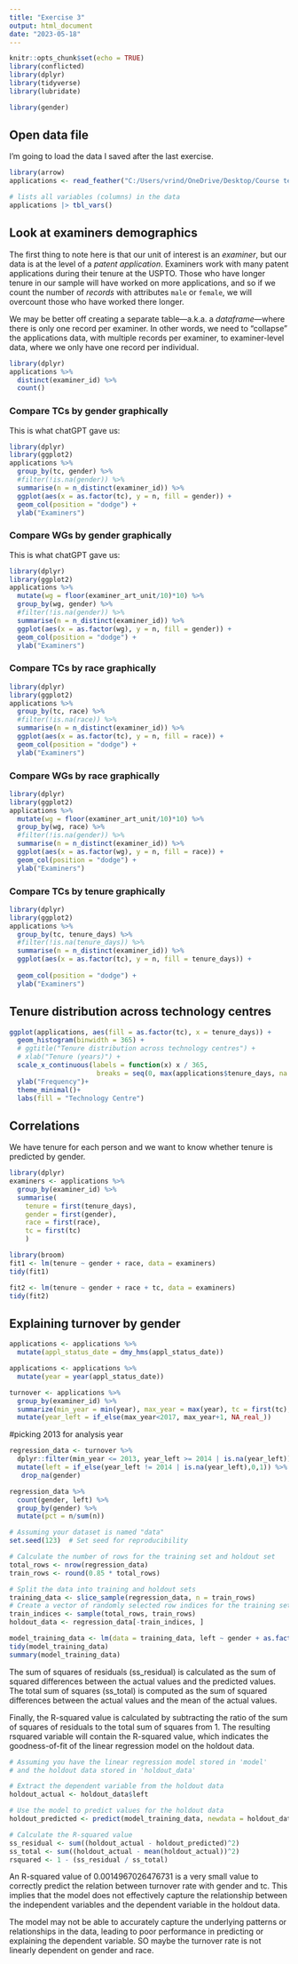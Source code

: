 ---
title: "Exercise 3"
output: html_document
date: "2023-05-18"
---
<!-- uses feather file -->

```{r setup, include=FALSE}
knitr::opts_chunk$set(echo = TRUE)
library(conflicted)
library(dplyr)
library(tidyverse)
library(lubridate)

library(gender)

```

## Open data file

I'm going to load the data I saved after the last exercise.
```{r load-data}
library(arrow)
applications <- read_feather("C:/Users/vrind/OneDrive/Desktop/Course terms/Summer Term/People Analytics/Week 2/app_data_starter.feather")

# lists all variables (columns) in the data
applications |> tbl_vars()
```

## Look at examiners demographics

The first thing to note here is that our unit of interest is an *examiner*, but our data is at the level of a *patent application*. Examiners work with many patent applications during their tenure at the USPTO. Those who have longer tenure in our sample will have worked on more applications, and so if we count the number of *records* with attributes `male` or `female`, we will overcount those who have worked there longer.

We may be better off creating a separate table---a.k.a. a *dataframe*---where there is only one record per examiner. In other words, we need to "collapse" the applications data, with multiple records per examiner, to examiner-level data, where we only have one record per individual.

```{r count-examiners}
library(dplyr)
applications %>%
  distinct(examiner_id) %>%
  count()
```

### Compare TCs by gender graphically
This is what chatGPT gave us:

```{r compare-tcs-gender}
library(dplyr)
library(ggplot2)
applications %>%
  group_by(tc, gender) %>%
  #filter(!is.na(gender)) %>%
  summarise(n = n_distinct(examiner_id)) %>%
  ggplot(aes(x = as.factor(tc), y = n, fill = gender)) +
  geom_col(position = "dodge") +
  ylab("Examiners")
```

### Compare WGs by gender graphically
This is what chatGPT gave us:

```{r compare-WGs-gender}
library(dplyr)
library(ggplot2)
applications %>%
  mutate(wg = floor(examiner_art_unit/10)*10) %>%
  group_by(wg, gender) %>%
  #filter(!is.na(gender)) %>%
  summarise(n = n_distinct(examiner_id)) %>%
  ggplot(aes(x = as.factor(wg), y = n, fill = gender)) +
  geom_col(position = "dodge") +
  ylab("Examiners")
```

### Compare TCs by race graphically

```{r compare-tcs-race}
library(dplyr)
library(ggplot2)
applications %>%
  group_by(tc, race) %>%
  #filter(!is.na(race)) %>%
  summarise(n = n_distinct(examiner_id)) %>%
  ggplot(aes(x = as.factor(tc), y = n, fill = race)) +
  geom_col(position = "dodge") +
  ylab("Examiners")
```
### Compare WGs by race graphically

```{r compare-WGs-race}
library(dplyr)
library(ggplot2)
applications %>%
  mutate(wg = floor(examiner_art_unit/10)*10) %>%
  group_by(wg, race) %>%
  #filter(!is.na(gender)) %>%
  summarise(n = n_distinct(examiner_id)) %>%
  ggplot(aes(x = as.factor(wg), y = n, fill = race)) +
  geom_col(position = "dodge") +
  ylab("Examiners")
```
### Compare TCs by tenure graphically

```{r compare-tcs-tenure}
library(dplyr)
library(ggplot2)
applications %>%
  group_by(tc, tenure_days) %>%
  #filter(!is.na(tenure_days)) %>%
  summarise(n = n_distinct(examiner_id)) %>%
  ggplot(aes(x = as.factor(tc), y = n, fill = tenure_days)) +
  
  geom_col(position = "dodge") +
  ylab("Examiners")
```
## Tenure distribution across technology centres

```{r tenure-alt, echo=FALSE}

ggplot(applications, aes(fill = as.factor(tc), x = tenure_days)) + 
  geom_histogram(binwidth = 365) +
  # ggtitle("Tenure distribution across technology centres") +
  # xlab("Tenure (years)") +
  scale_x_continuous(labels = function(x) x / 365,
                      breaks = seq(0, max(applications$tenure_days, na.rm = TRUE), by = 365))+
  ylab("Frequency")+
  theme_minimal()+
  labs(fill = "Technology Centre")
```

## Correlations

We have tenure for each person and we want to know whether tenure is predicted by gender.

```{r correlations-gender}
library(dplyr)
examiners <- applications %>%
  group_by(examiner_id) %>%
  summarise(
    tenure = first(tenure_days), 
    gender = first(gender),
    race = first(race),
    tc = first(tc)
    )

library(broom)
fit1 <- lm(tenure ~ gender + race, data = examiners)
tidy(fit1)

fit2 <- lm(tenure ~ gender + race + tc, data = examiners)
tidy(fit2)
```


## Explaining turnover by gender
<!-- and then predicting turnover by linear model (linear regression) -->

<!-- The filing date is the date of filing the application. The appl_status_date -->
<!-- is the last date. We will get the year from the appl_status_date. -->


<!-- converting appl_status_date to date -->
```{r }
applications <- applications %>%
  mutate(appl_status_date = dmy_hms(appl_status_date))

applications <- applications %>%
  mutate(year = year(appl_status_date))
```


 <!-- Creating another table consisting of examiner ids, tc, gender, race  -->
 <!-- and min year, max year and year-left if they left before 2012 -->

``` {r}
turnover <- applications %>%
  group_by(examiner_id) %>%
  summarize(min_year = min(year), max_year = max(year), tc = first(tc), gender = first(gender), race = first(race)) %>%
  mutate(year_left = if_else(max_year<2017, max_year+1, NA_real_))
```

#picking 2013 for analysis year
```{r}
regression_data <- turnover %>%
  dplyr::filter(min_year <= 2013, year_left >= 2014 | is.na(year_left)) %>%
  mutate(left = if_else(year_left != 2014 | is.na(year_left),0,1)) %>%
   drop_na(gender)
```

<!-- number of males and females who left in 2013 -->
```{r}
regression_data %>%
  count(gender, left) %>%
  group_by(gender) %>%
  mutate(pct = n/sum(n))
```

<!-- splitting the data using the slice_sample() function: -->
```{r}
# Assuming your dataset is named "data"
set.seed(123)  # Set seed for reproducibility

# Calculate the number of rows for the training set and holdout set
total_rows <- nrow(regression_data)
train_rows <- round(0.85 * total_rows)

# Split the data into training and holdout sets
training_data <- slice_sample(regression_data, n = train_rows)
# Create a vector of randomly selected row indices for the training set
train_indices <- sample(total_rows, train_rows)
holdout_data <- regression_data[-train_indices, ]
```

<!-- Fitting the linear regression model -->
```{r}
model_training_data <- lm(data = training_data, left ~ gender + as.factor(tc))
tidy(model_training_data)
summary(model_training_data)
```


<!-- Comparing the model using r-squared method -->
The sum of squares of residuals (ss_residual) is calculated as the sum of squared differences between the actual values and the predicted values. The total sum of squares (ss_total) is computed as the sum of squared differences between the actual values and the mean of the actual values.

Finally, the R-squared value is calculated by subtracting the ratio of the sum of squares of residuals to the total sum of squares from 1. The resulting rsquared variable will contain the R-squared value, which indicates the goodness-of-fit of the linear regression model on the holdout data.
```{r}
# Assuming you have the linear regression model stored in 'model' 
# and the holdout data stored in 'holdout_data'

# Extract the dependent variable from the holdout data
holdout_actual <- holdout_data$left

# Use the model to predict values for the holdout data
holdout_predicted <- predict(model_training_data, newdata = holdout_data)

# Calculate the R-squared value
ss_residual <- sum((holdout_actual - holdout_predicted)^2)
ss_total <- sum((holdout_actual - mean(holdout_actual))^2)
rsquared <- 1 - (ss_residual / ss_total)

```
An R-squared value of 0.0014967026476731 is a very small value to correctly predict the relation between turnover rate with gender and tc. This implies that the model does not effectively capture the relationship between the independent variables and the dependent variable in the holdout data.

The model may not be able to accurately capture the underlying patterns or relationships in the data, leading to poor performance in predicting or explaining the dependent variable. SO maybe the turnover rate is not linearly dependent on gender and race.
